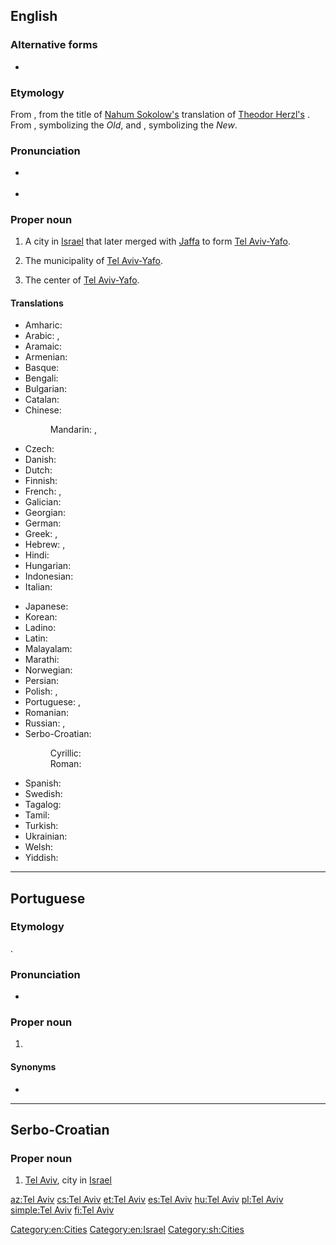 ==English==
{{wikipedia}}

===Alternative forms===
* {{l|en|Tel-Aviv}}

===Etymology===
From {{etyl|he|en}} {{m|he|תֵּל אָבִיב|tr=tel 'avív}}, from the title of [[w:Nahum Sokolow|Nahum Sokolow's]] translation of [[w:Theodor Herzl|Theodor Herzl's]] {{m|und|w:Altneuland|Altneuland|The Old New Land}}. From {{m|he|תֵּל||tr=tél|hill formed by ancient ruins}}, symbolizing the ''Old'', and {{m|he|אָבִיב||tr='avív|Spring}}, symbolizing the ''New''.

===Pronunciation===
* {{a|UK}} {{IPA|lang=en|/ˈtɛl.əˈvɪv/}}
* {{a|US}} {{IPA|lang=en|/ˈtɛl.əˈviːv/}}

===Proper noun===
{{en-proper noun}}

# A city in [[Israel]] that later merged with [[Jaffa]] to form [[Tel Aviv-Yafo]].
# {{lb|en|informally|or|formerly}} The municipality of [[Tel Aviv-Yafo]].
# The center of [[Tel Aviv-Yafo]].

====Translations====
{{trans-top|city in Israel}}
* Amharic: {{t|am|ቴል አቪቭ}}
* Arabic: {{t|ar|تَلّ أَبِيب}}, {{t|ar|تَلّ أَبِيب يَافَا}}
* Aramaic: {{t|arc|ܬܠ ܐܒܝܒ}}
* Armenian: {{t|hy|Թել Ավիվ}}
* Basque: {{t|eu|Tel Aviv}}
* Bengali: {{t|bn|তেল আভিভ|sc=Beng}}
* Bulgarian: {{t|bg|Тел Авив}}
* Catalan: {{t|ca|Tel Aviv}}
* Chinese:
*: Mandarin: {{t+|cmn|特拉維夫}}, {{t+|cmn|特拉维夫|tr=Tèlāwéifū}}
* Czech: {{t+|cs|Tel Aviv}}
* Danish: {{t|da|Tel Aviv}}
* Dutch: {{t|nl|Tel Aviv}}
* Finnish: {{t+|fi|Tel Aviv}}
* French: {{t|fr|Tel Aviv|m}}, {{t+|fr|Tel-Aviv-Jaffa|m}}
* Galician: {{t|gl|Tel Aviv}}
* Georgian: {{t|ka|თელ-ავივი}}
* German: {{t|de|Tel Aviv-Jaffa}}
* Greek: {{t|el|Τελ Αβίβ|n}}, {{t|el|Τελ Αβίβ-Γιάφα}}
* Hebrew: {{t+|he|תֵּל אָבִיב|f|tr=tel 'avív}}, {{t|he|תֵּל אָבִיב-יָפוֹ|tr=tel 'avív–yáfo}}
* Hindi: {{t|hi|तेल अवीव}}
* Hungarian: {{t+|hu|Tel Aviv}}
* Indonesian: {{t|id|Tel Aviv}}
* Italian: {{t|it|Tel Aviv|f}}
{{trans-mid}}
* Japanese: {{t|ja|テルアビブ|tr=Teru-Abibu}}
* Korean: {{t|ko|텔아비브|tr=Tel-Abibeu}}
* Ladino: {{t|lad|Tel Aviv|sc=Latn}}
* Latin: {{t|la|Telavivum}}
* Malayalam: {{t|ml|ടെല് അവീവ്}}
* Marathi: {{t|mr|तेल अवीव|n}}
* Norwegian: {{t|no|Tel Aviv}}
* Persian: {{t|fa|تل‌آویو|tr=tel-âviv}}
* Polish: {{t+|pl|Tel Awiw}}, {{t+|pl|Tel Awiw-Jafa}}
* Portuguese: {{t|pt|Tel Aviv|f}}, {{t|pt|Tel Aviv-Yafo|f}}
* Romanian: {{t|ro|Tel Aviv}}
* Russian: {{t+|ru|Тель-Ави́в|m}}, {{t|ru|Тель-Ави́в — Я́ффо|m}}
* Serbo-Croatian:
*: Cyrillic: {{t|sh|Тел Авив|m}}
*: Roman: {{t|sh|Tel Aviv|m}}
* Spanish: {{t+|es|Tel Aviv|m}}
* Swedish: {{t|sv|Tel Aviv}}
* Tagalog: {{t|tl|Tel Aviv-Yafo}}
* Tamil: {{t|ta|டெல் அவீவ்}}
* Turkish: {{t|tr|Tel Aviv}}
* Ukrainian: {{t|uk|Тель-Аві́в|m}}
* Welsh: {{t|cy|Tel Aviv}}
* Yiddish: {{t|yi|תּל־אָבֿיבֿ|tr=tel–oviv}}
{{trans-bottom}}

[[Category:en:Cities]]
[[Category:en:Israel]]

----

==Portuguese==

===Etymology===
{{bor|pt|he|תֵּל אָבִיב|tr=tel 'avív}}.

===Pronunciation===
* {{a|Brazil}} {{IPA|/ˌtɛ.la.ˈvi.vi/|lang=pt}}

===Proper noun===
{{pt-proper noun|f}}

# {{place|pt|city|c/Israel|t1=Tel Aviv}}

====Synonyms====
* {{l|pt|Tel Aviv-Yafo}}

----

==Serbo-Croatian==
{{wikipedia|lang=sh}}

===Proper noun===
{{sh-proper noun|g=m|r|Тел Авив}}

# [[#English|Tel Aviv]], city in [[Israel]]

[[Category:sh:Cities]]

[[az:Tel Aviv]]
[[cs:Tel Aviv]]
[[et:Tel Aviv]]
[[es:Tel Aviv]]
[[hu:Tel Aviv]]
[[pl:Tel Aviv]]
[[simple:Tel Aviv]]
[[fi:Tel Aviv]]